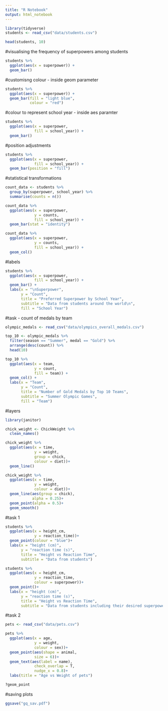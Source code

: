 ```yaml
---
title: "R Notebook"
output: html_notebook
---
```

```r
library(tidyverse)
students <- read_csv("data/students.csv")
```
```r
head(students, 10)
```

#visualising the frequency of superpowers among students 
```r
students %>% 
  ggplot(aes(x = superpower)) +
  geom_bar()
```
#customisng colour - inside geom parameter
```r
students %>% 
  ggplot(aes(x = superpower)) +
  geom_bar(fill = "light blue",
           colour = "red")
```
#colour to represent school year - inside aes paramter 
```r
students %>% 
  ggplot(aes(x = superpower,
             fill = school_year)) +
  geom_bar()
```

#position adjustments
```r
students %>% 
  ggplot(aes(x = superpower,
             fill = school_year)) +
  geom_bar(position = "fill")
```

#statistical transformations
```r
count_data <- students %>% 
  group_by(superpower, school_year) %>% 
  summarise(counts = n())
```
```r
count_data %>% 
  ggplot(aes(x = superpower,
             y = counts,
             fill = school_year)) +
  geom_bar(stat = "identity")
```


```r
count_data %>% 
  ggplot(aes(x = superpower,
             y = counts,
             fill = school_year)) +
  geom_col()
```
#labels
```r
students %>% 
  ggplot(aes(x = superpower,
             fill = school_year)) +
  geom_bar() +
  labs(x = "\nSuperpower",
       y = "Count",
       title = "Preferred Superpower by School Year",
       subtitle = "Data from students around the world\n",
       fill = "School Year")
```
#task - count of medals by team
```r
olympic_medals <- read_csv("data/olympics_overall_medals.csv")
```
```r
top_10 <- olympic_medals %>% 
  filter(season == "Summer", medal == "Gold") %>% 
  arrange(desc(count)) %>% 
  head(10)
```
```r
top_10 %>% 
  ggplot(aes(x = team,
             y = count,
             fill = team)) +
  geom_col() +
  labs(x = "Team",
       y = "Count",
       title = "Number of Gold Medals by Top 10 Teams",
       subtitle = "Summer Olympic Games",
       fill = "Team")
```
#layers 
```r
library(janitor)
```
```r
chick_weight <- ChickWeight %>% 
  clean_names()
```
```r
chick_weight %>% 
  ggplot(aes(x = time,
             y = weight,
             group = chick,
             colour = diet))+
  geom_line()
```

```r
chick_weight %>% 
  ggplot(aes(x = time,
             y = weight,
             colour = diet))+
  geom_line(aes(group = chick),
            alpha = 0.25)+
  geom_point(alpha = 0.5)+
  geom_smooth()
```
#task 1
```r
students %>% 
  ggplot(aes(x = height_cm, 
             y = reaction_time))+
  geom_point(colour = "blue")+
  labs(x = "height (cm)", 
       y = "reaction time (s)",
       title = "Height vs Reaction Time",
       subtitle = "Data from students")
```
```r
students %>% 
  ggplot(aes(x = height_cm, 
             y = reaction_time, 
             colour = superpower))+
  geom_point()+
  labs(x = "height (cm)", 
       y = "reaction time (s)",
       title = "Height vs Reaction Time",
       subtitle = "Data from students including their desired superpower")
```
#task 2
```r
pets <- read_csv("data/pets.csv")
```

```r
pets %>% 
  ggplot(aes(x = age,
             y = weight,
             colour = sex))+
  geom_point(aes(shape = animal,
             size = 6))+
  geom_text(aes(label = name),
             check_overlap = T,
             nudge_x = 0.8)+
  labs(title = "Age vs Weight of pets")

?geom_point
```
#saving  plots
```r
ggsave("gq_sav.pdf")
```

